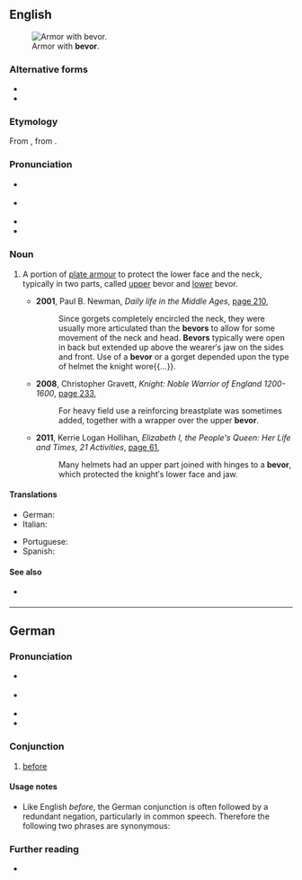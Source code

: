 ==English==
{{wikipedia}}
[[File:HJRK A 79 - Armour of Maximilian I, c. 1485.jpg|thumb|Armor with '''bevor'''.]]

===Alternative forms===
* {{l|en|beaver}}
* {{l|en|bever}}

===Etymology===
From {{der|en|fro|baviere||child's bib}}, from {{m|fro|baver||to slaver}}.

===Pronunciation===
* {{a|GenAm}} {{IPA|en|/ˈbivɚ/}}
* {{a|RP}} {{IPA|en|/ˈbiːvə/}}
* {{homophones|en|beaver|Belvoir|bever}}
* {{hyphenation|en|be|vor}}

===Noun===
{{en-noun}}

# {{lb|en|historical}} A portion of [[plate armour]] to protect the lower face and the neck, typically in two parts, called [[upper]] bevor and [[lower]] bevor.
#* '''2001''', Paul B. Newman, ''Daily life in the Middle Ages'', [http://books.google.com.au/books?id=1-mss7-OStgC&pg=PA210&dq=%22bevors%22+-intitle:%22%22+-inauthor:%22%22&hl=en&sa=X&ei=QMF2T7HBCOHJmQXYprjpDw&redir_esc=y#v=onepage&q=%22bevors%22%20-intitle%3A%22%22%20-inauthor%3A%22%22&f=false page 210],
#*: Since gorgets completely encircled the neck, they were usually more articulated than the '''bevors''' to allow for some movement of the neck and head. '''Bevors''' typically were open in back but extended up above the wearer′s jaw on the sides and front. Use of a '''bevor''' or a gorget depended upon the type of helmet the knight wore{{...}}.
#* '''2008''', Christopher Gravett, ''Knight: Noble Warrior of England 1200-1600'', [http://books.google.com.au/books?id=igao_V9rBHwC&pg=PA233&dq=%22bevor%22|%22bevors%22+-intitle:%22%22+-inauthor:%22%22&hl=en&sa=X&ei=srl2T8DaF-6WiQfcvsSABQ&redir_esc=y#v=onepage&q=%22bevor%22|%22bevors%22%20-intitle%3A%22%22%20-inauthor%3A%22%22&f=false page 233],
#*: For heavy field use a reinforcing breastplate was sometimes added, together with a wrapper over the upper '''bevor'''.
#* '''2011''', Kerrie Logan Hollihan, ''Elizabeth I, the People's Queen: Her Life and Times, 21 Activities'', [http://books.google.com.au/books?id=0yJgYVQQU88C&pg=PA61&dq=%22bevor%22|%22bevors%22+-intitle:%22%22+-inauthor:%22%22&hl=en&sa=X&ei=K792T-udEKOhiAeyvYjjBA&redir_esc=y#v=onepage&q=%22bevor%22|%22bevors%22%20-intitle%3A%22%22%20-inauthor%3A%22%22&f=false page 61],
#*: Many helmets had an upper part joined with hinges to a '''bevor''', which protected the knight′s lower face and jaw.

====Translations====
{{trans-top|plate armour protecting the lower face and neck}}
* German: {{t+|de|Bart|m}}
* Italian: {{t|it|barbozza|f}}
{{trans-mid}}
* Portuguese: {{t|pt|barbote|m}}
* Spanish: {{t+|es|barbote|m}}
{{trans-bottom}}

====See also====
* {{l|en|gorget}} {{qualifier|protects the neck}}

----

==German==

===Pronunciation===
* {{IPA|de|/bəˈfoːɐ̯/}} {{qualifier|standard}}
* {{IPA|de|/bəˈfɔɐ̯/}} {{qualifier|also common}}
* {{audio|de|De-bevor.ogg|Audio}}
* {{rhymes|de|oːɐ̯}}

===Conjunction===
{{head|de|conjunction}}

# [[before]]
#: {{syn|de|ehe}}
#: {{ux|de|Geh, '''bevor''' ich rasend werde.|Go '''before''' I lose my temper.}}

====Usage notes====
* Like English ''before'', the German conjunction is often followed by a redundant negation, particularly in common speech. Therefore the following two phrases are synonymous:
*: {{ux|de|Du kriegst keinen Nachtisch, '''bevor''' du alles aufgegessen hast.|You won’t get any dessert before you’ve eaten up everything.}}
*: {{ux|de|Du kriegst keinen Nachtisch, '''bevor''' du '''nicht''' alles aufgegessen hast.|You won’t get any dessert before you’ve eaten up everything.}}

===Further reading===
* {{R:Duden}}